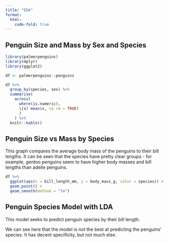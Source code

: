 ```yaml
---
title: "EDA"
format:
  html:
    code-fold: true
---
```


## Penguin Size and Mass by Sex and Species


```r
library(palmerpenguins)
library(dplyr)
library(ggplot2)

df <- palmerpenguins::penguins
```


```r
df %>%
  group_by(species, sex) %>%
  summarise(
    across(
      where(is.numeric), 
      \(x) mean(x, na.rm = TRUE)
      )
    ) %>%
  knitr::kable()
```

## Penguin Size vs Mass by Species
This graph compares the average body mass of the penguins to their bill lengths. It can be seen that the species have pretty clear groups - for example, gentoo penguins seem to have higher body masses and bill lengths than adelle penguins.

```r
df %>%
  ggplot(aes(x = bill_length_mm, y = body_mass_g, color = species)) +
  geom_point() + 
  geom_smooth(method = "lm")
```

## Penguin Species Model with LDA
This model seeks to predict penguin species by their bill length.

<!-- ```{r} -->
<!-- library(tidymodels) -->
<!-- penguin_split <- initial_split(df, prop = 0.8) -->
<!-- penguin_train <- training(penguin_split) -->
<!-- penguin_test <- testing(penguin_split) -->
<!-- lda_spec <- discrim_linear() %>% -->
<!--         set_mode("classification") %>% -->
<!--         set_engine("MASS") -->
<!-- lda_fit<- lda_spec %>% -->
<!--     fit(species~bill_length_mm, data = penguin_train) -->
<!-- lda_fit_preds_test <- augment(lda_fit , new_data = penguin_test) %>% -->
<!--         select(species, bill_length_mm, .pred_class) -->
<!-- lda_fit_preds_test %>% -->
<!--   conf_mat(truth = species, estimate = .pred_class) -->
<!-- lr_metrics <- metric_set(accuracy, sensitivity, specificity, ppv) -->
<!-- lda_fit_preds_test%>% -->
<!--   lr_metrics(truth = species, estimate = .pred_class, event_level = "second") -->
<!-- ``` -->
We can see here that the model is not the best at predicting the penguins' species. It has decent specificity, but not much else.